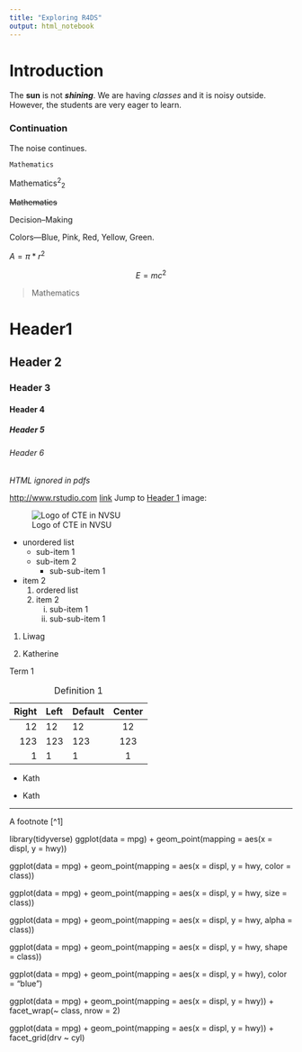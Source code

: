 ```yaml
---
title: "Exploring R4DS"
output: html_notebook
---
```


# Introduction

The **sun** is not ***shining***. We are having *classes* and it is noisy outside. However, the students are very eager to learn.

### Continuation

The noise continues.

`Mathematics`

Mathematics^2^~2~

~~Mathematics~~

Decision--Making

Colors---Blue, Pink, Red, Yellow, Green.

$A = \pi*r^{2}$

$$E = mc^{2}$$

>Mathematics

# Header1 {#anchor}

## Header 2 {#css_id}

### Header 3 {.css_class}

#### Header 4

##### Header 5

###### Header 6

\textbf{Tex ignored in HTML}
<em>HTML ignored in pdfs</em>

<http://www.rstudio.com>
[link](www.rstudio.com)
Jump to [Header 1](#anchor)
image:
  
![Logo of CTE in NVSU](cted.png)

* unordered list
  + sub-item 1
  + sub-item 2
    - sub-sub-item 1
    
* item 2
  1. ordered list
  2. item 2
      i) sub-item 1
      ii) sub-sub-item 1
      
(@) Liwag

(@) Katherine

Term 1

: Definition 1

| Right | Left | Default | Center |
|------:|:-----|---------|:------:|
| 12 | 12 | 12 | 12 |
| 123 | 123 | 123 | 123 |
| 1 | 1 | 1 | 1 |

- Kath

- Kath

***

A footnote [^1]

library(tidyverse)
ggplot(data = mpg) +
geom_point(mapping = aes(x = displ, y = hwy))

ggplot(data = mpg) +
geom_point(mapping = aes(x = displ, y = hwy, color = class))

ggplot(data = mpg) +
geom_point(mapping = aes(x = displ, y = hwy, size = class))

ggplot(data = mpg) +
geom_point(mapping = aes(x = displ, y = hwy, alpha = class))

ggplot(data = mpg) +
geom_point(mapping = aes(x = displ, y = hwy, shape = class))

ggplot(data = mpg) +
geom_point(mapping = aes(x = displ, y = hwy), color = "blue")

ggplot(data = mpg) +
geom_point(mapping = aes(x = displ, y = hwy)) +
facet_wrap(~ class, nrow = 2)

ggplot(data = mpg) +
geom_point(mapping = aes(x = displ, y = hwy)) +
facet_grid(drv ~ cyl)